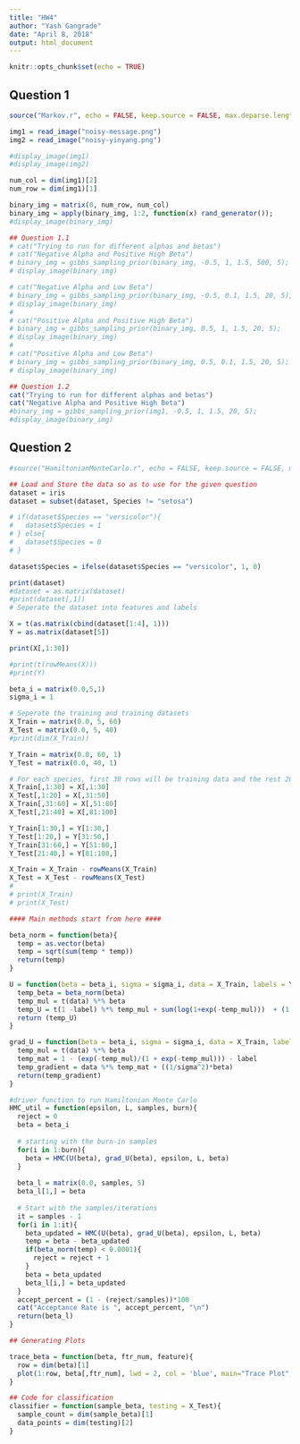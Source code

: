 ```yaml
---
title: "HW4"
author: "Yash Gangrade"
date: "April 8, 2018"
output: html_document
---
```


```r
knitr::opts_chunk$set(echo = TRUE)
```
## Question 1

```r
source("Markov.r", echo = FALSE, keep.source = FALSE, max.deparse.length=10000)

img1 = read_image("noisy-message.png")
img2 = read_image("noisy-yinyang.png")

#display_image(img1)
#display_image(img2)

num_col = dim(img1)[2]
num_row = dim(img1)[1]

binary_img = matrix(0, num_row, num_col)
binary_img = apply(binary_img, 1:2, function(x) rand_generator());
#display_image(binary_img)

## Question 1.1
# cat("Trying to run for different alphas and betas")
# cat("Negative Alpha and Positive High Beta")
# binary_img = gibbs_sampling_prior(binary_img, -0.5, 1, 1.5, 500, 5);
# display_image(binary_img)

# cat("Negative Alpha and Low Beta")
# binary_img = gibbs_sampling_prior(binary_img, -0.5, 0.1, 1.5, 20, 5);
# display_image(binary_img)
# 
# cat("Positive Alpha and Positive High Beta")
# binary_img = gibbs_sampling_prior(binary_img, 0.5, 1, 1.5, 20, 5);
# display_image(binary_img)
# 
# cat("Positive Alpha and Low Beta")
# binary_img = gibbs_sampling_prior(binary_img, 0.5, 0.1, 1.5, 20, 5);
# display_image(binary_img)

## Question 1.2
cat("Trying to run for different alphas and betas")
cat("Negative Alpha and Positive High Beta")
#binary_img = gibbs_sampling_prior(img1, -0.5, 1, 1.5, 20, 5);
#display_image(binary_img)

```

## Question 2 

```r
#source("HamiltonianMonteCarlo.r", echo = FALSE, keep.source = FALSE, max.deparse.length=10000)

## Load and Store the data so as to use for the given question
dataset = iris
dataset = subset(dataset, Species != "setosa")

# if(dataset$Species == "versicolor"){
#   dataset$Species = 1
# } else{
#   dataset$Species = 0
# }

dataset$Species = ifelse(dataset$Species == "versicolor", 1, 0)

print(dataset)
#dataset = as.matrix(dataset)
#print(dataset[,1])
# Seperate the dataset into features and labels

X = t(as.matrix(cbind(dataset[1:4], 1)))
Y = as.matrix(dataset[5])

print(X[,1:30])

#print(t(rowMeans(X)))
#print(Y)

beta_i = matrix(0.0,5,1)
sigma_i = 1

# Seperate the training and training datasets 
X_Train = matrix(0.0, 5, 60)
X_Test = matrix(0.0, 5, 40)
#print(dim(X_Train))

Y_Train = matrix(0.0, 60, 1)
Y_Test = matrix(0.0, 40, 1)

# For each species, first 30 rows will be training data and the rest 20 will be testing data
X_Train[,1:30] = X[,1:30]
X_Test[,1:20] = X[,31:50]
X_Train[,31:60] = X[,51:80]
X_Test[,21:40] = X[,81:100]

Y_Train[1:30,] = Y[1:30,]
Y_Test[1:20,] = Y[31:50,]
Y_Train[31:60,] = Y[51:80,]
Y_Test[21:40,] = Y[81:100,]

X_Train = X_Train - rowMeans(X_Train)
X_Test = X_Test - rowMeans(X_Test)
# 
# print(X_Train)
# print(X_Test)

#### Main methods start from here ####

beta_norm = function(beta){
  temp = as.vector(beta)
  temp = sqrt(sum(temp * temp))
  return(temp)
}

U = function(beta = beta_i, sigma = sigma_i, data = X_Train, labels = Y_Train){
  temp_beta = beta_norm(beta)
  temp_mul = t(data) %*% beta
  temp_U = t(1 -label) %*% temp_mul + sum(log(1+exp(-temp_mul)))  + (1 / 2 * sigma^2) * temp_beta^2
  return (temp_U)
}

grad_U = function(beta = beta_i, sigma = sigma_i, data = X_Train, labels = Y_Train){
  temp_mul = t(data) %*% beta
  temp_mat = 1 - (exp(-temp_mul)/(1 + exp(-temp_mul))) - label
  temp_gradient = data %*% temp_mat + ((1/sigma^2)*beta)
  return(temp_gradient)
}

#driver function to run Hamiltonian Monte Carlo
HMC_util = function(epsilon, L, samples, burn){
  reject = 0
  beta = beta_i
  
  # starting with the burn-in samples
  for(i in 1:burn){
    beta = HMC(U(beta), grad_U(beta), epsilon, L, beta)
  }
  
  beta_l = matrix(0.0, samples, 5)
  beta_l[1,] = beta
  
  # Start with the samples/iterations
  it = samples - 1
  for(i in 1:it){
    beta_updated = HMC(U(beta), grad_U(beta), epsilon, L, beta)
    temp = beta - beta_updated
    if(beta_norm(temp) < 0.0001){
      reject = reject + 1
    }
    beta = beta_updated
    beta_l[i,] = beta_updated
  }
  accept_percent = (1 - (reject/samples))*100
  cat("Acceptance Rate is ", accept_percent, "\n")
  return(beta_l)
}

## Generating Plots

trace_beta = function(beta, ftr_num, feature){
  row = dim(beta)[1]
  plot(1:row, beta[,ftr_num], lwd = 2, col = 'blue', main="Trace Plot", xlab = "Samples", ylab = paste("Beta for ", feature, sep = ""))
}

## Code for classification
classifier = function(sample_beta, testing = X_Test){
  sample_count = dim(sample_beta)[1]
  data_points = dim(testing)[2]
}

```




